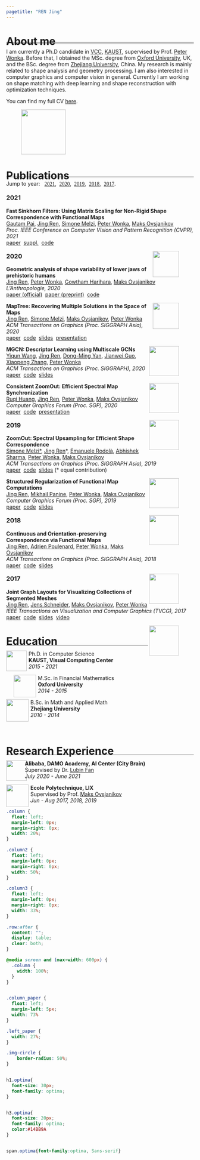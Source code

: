 ```yaml
---
pagetitle: "REN Jing"
---
```


<div class="row">
<h1 class="optima" id="home" style="margin-bottom:-10pt"> About me </h1>
<hr style="margin-top:1px; border-width: 1px;"></hr>
</div>

<div class="row">
<div class="column_paper" style="column-gap:20px">
<span>
I am currently a Ph.D candidate in [VCC](https://cemse.kaust.edu.sa/vcc), [KAUST](https://www.kaust.edu.sa/en), supervised by Prof. [Peter Wonka][peter]. Before that, I obtained the MSc. degree from [Oxford University](https://www.maths.ox.ac.uk/), UK, and the BSc. degree from [Zhejiang University](https://www.zju.edu.cn/english/), China.  My research is mainly related to shape analysis and geometry processing. I am also interested in computer graphics and computer vision in general. Currently I am working on shape matching with deep learning and shape reconstruction with optimization techniques. 
</span>

<span>
You can find my full CV [here](http://llorz.github.io/files/cv.pdf).
</span>
</div>
<figure>
<p><img class="img-circle" src="images/profile_from_vv.jpg" 
height="120px" width="auto" align="center"></p>
</figure>
</div>


<div class="row">
<h1 class="optima" id="pub" style="margin-bottom:-10pt">Publications  <!---<a href="https://orcid.org/0000-0003-3114-3517" style="color: #b2c046;font-size:22px"><i class="ai ai-orcid ai-lg"></i></a>&nbsp;<a href="https://arxiv.org/a/ren_j_2.html" style="color: #b31b1b; font-size:22px"><i class="ai ai-arxiv ai-lg"></i></a>&nbsp;<a href="https://scholar.google.com/citations?user=qkadBVcAAAAJ&hl=en" style="color: gray; font-size:22px"><i class="ai ai-google-scholar ai-lg"></i></a>&nbsp;<a href="https://github.com/llorz" style="color:#A34DAD; font-size:22px"><i class="fab fa-github fa-lg"></i></a> 
--->
</h1>
<hr style="margin-top:-1px; border-width: 1px;"></hr>
</div>

<div class="row" style="margin-top:-5px">
  Jump to year: &nbsp;
  <a href="#2021" style="font-family:optima">2021</a>,&nbsp;
  <a href="#2020" style="font-family:optima">2020</a>,&nbsp;
  <a href="#2019" style="font-family:optima">2019</a>,&nbsp;
  <a href="#2018" style="font-family:optima">2018</a>,&nbsp;
  <a href="#2017" style="font-family:optima">2017</a>.
</div>


<div class="row" style="margin-top:-5px; margin-bottom:0px">
<h3 class="optima" id="2021">2021</h3> 
</div>


<!---
<hr width="60px" align="right" style="margin-top:-5px; border-width: 1px; margin-bottom:-3px" >


<div class="row">
<div class="column_paper" style="column-gap:20px">
<figure>
<p><img src="images/kaust_logo.jpg" 
height="70px" width="auto">
</figure>
<span>
**Shape Matching and Map Space Exploration via Functional Maps**
</span><br>
<span>
<u>Jing Ren</u>
</span><br>
<span>
*PhD Thesis, 2021*
</span><br>
<span>
[<i class="fas fa-file-pdf"></i> paper]()
</span><br>
</p>
</div>
</div>

<div class="row">
<div class="column_paper" style="column-gap:20px">
<figure>
<p><img src="images/paper_sig21_roof_v2.png" 
height="70px" width="auto">
</figure>
<span>
**Interactive Reconstruction and Generative Modeling of Roof Meshes**
</span><br>
<span>
<u>Jing Ren</u>, [Biao Zhang][biao], [Bojiang Wu][bojian], [Lubin Fan][lubin], [Jianqiang Huang][hjq], [Maks Ovsjanikov][maks], [Peter Wonka][peter]
</span><br>
<span>

</span><br>
<span>
[<i class="fas fa-file-pdf"></i> paper]()&nbsp;
[<i class="fas fa-code"></i> code]()&nbsp;
[<i class="fas fa-video"></i> video]()
</span><br>
</p>
</div>
</div>
--->

<div class="row">
<div class="column_paper" style="column-gap:20px">
<span class="optima">
**Fast Sinkhorn Filters: Using Matrix Scaling for Non-Rigid Shape Correspondence with Functional Maps**
</span><br>
<span>
[Gautam Pai][gautam], <u>Jing Ren</u>, [Simone Melzi][simone], [Peter Wonka][peter],  [Maks Ovsjanikov][maks] 
</span><br>
<span>
*Proc. IEEE Conference on Computer Vision and Pattern Recognition (CVPR), 2021*
</span><br>
<span>
[<i class="fas fa-file-pdf"></i> paper]()&nbsp;
[<i class="fas fa-file-pdf"></i> suppl.]()&nbsp;
[<i class="fas fa-code"></i> code](https://github.com/paigautam/CVPR21_fatSinkhornFilters)
</span><br>
</p>
</div>
<figure>
<p><img src="images/paper_cvpr21_sinkhorn.png" 
height="70px" width="auto" align="right">
</figure>
</div>


<div class="row" style="margin-top:-5px; margin-bottom:0px">
<h3 class="optima"  id="2020">2020</h3> 
</div>


<div class="row">
<div class="column_paper" style="column-gap:20px">
<span class="optima">
**Geometric analysis of shape variability of lower jaws of prehistoric humans**
</span><br>
<span>
<u>Jing Ren</u>, [Peter Wonka][peter], [Gowtham Harihara][gowtham], [Maks Ovsjanikov][maks]
</span><br>
<span>
*L'Anthropologie, 2020*
</span><br>
<span>
[<i class="fas fa-file-pdf"></i> paper (official)](https://www.sciencedirect.com/science/article/pii/S0003552120301035)&nbsp;
[<i class="fas fa-file-pdf"></i> paper (preprint)](https://www.dropbox.com/s/7ef6wokei08y4sr/2020_jaws.pdf?dl=0)&nbsp;
[<i class="fas fa-code"></i> code](https://github.com/llorz/PROJ2020_jaws)
</span><br>
</p>
</div>
<figure>
<p><img src="images/paper_proj20_jaws.png" 
height="70px" width="auto" align="right">
</figure>
</div>


<div class="row">
<div class="column_paper" style="column-gap:20px">
<span class="optima">
**MapTree: Recovering Multiple Solutions in the Space of Maps**
</span><br>
<span>
<u>Jing Ren</u>, [Simone Melzi][simone], [Maks Ovsjanikov][maks], [Peter Wonka][peter]
</span><br>
<span>
*ACM Transactions on Graphics (Proc. SIGGRAPH Asia), 2020*
</span><br>
<span>
[<i class="fas fa-file-pdf"></i> paper](https://arxiv.org/abs/2006.02532)&nbsp;
[<i class="fas fa-code"></i> code](https://github.com/llorz/SGA20_mapExplor)&nbsp;
[<i class="fas fa-file-powerpoint"></i> slides](https://www.dropbox.com/s/njfuc2v93vn46ny/SGA20_maptree.pdf?dl=0)&nbsp;
[<i class="fas fa-video"></i> presentation](https://www.dropbox.com/s/buswufwklzuaa7s/SGA20_maptree_presentation.mp4?dl=0)
</span><br>
</p>
</div>
<figure>
<p><img src="images/paper_sga20_maptree.png" 
height="80px" width="auto" align="right">
</figure>
</div>





<div class="row">
<div class="column_paper" style="column-gap:20px">
<span class="optima">
**MGCN: Descriptor Learning using Multiscale GCNs**
</span><br>
<span>
[Yiqun Wang][yiqun], <u>Jing Ren</u>, [Dong-Ming Yan][dongming], [Jianwei Guo][jianwei], [Xiaopeng Zhang][zxp], [Peter Wonka][peter]
</span><br>
<span>
*ACM Transactions on Graphics (Proc. SIGGRAPH), 2020*
</span><br>
<span>
[<i class="fas fa-file-pdf"></i> paper](https://arxiv.org/abs/2001.10472)&nbsp;
[<i class="fas fa-code"></i> code](https://github.com/yiqun-wang/MGCN)&nbsp;
[<i class="fas fa-file-powerpoint"></i> slides](https://drive.google.com/file/d/1s1lGZ5THV7OM9l1t5C_ZClmyAT2MkDjt/view)
</span><br>
</p>
</div>
<figure>
<p><img src="images/paper_sig20_mgcn.png" 
height="80px" width="auto" align="right">
</figure>
</div>

   
    
<div class="row">
<div class="column_paper" style="column-gap:20px">
<span class="optima">
**Consistent ZoomOut: Efficient Spectral Map Synchronization**
</span><br>
<span>
[Ruqi Huang][ruqi], <u>Jing Ren</u>, [Peter Wonka][peter], [Maks Ovsjanikov][maks]
</span><br>
<span>
*Computer Graphics Forum (Proc. SGP), 2020*
</span><br>
<span>
[<i class="fas fa-file-pdf"></i> paper](https://onlinelibrary.wiley.com/doi/abs/10.1111/cgf.14084)&nbsp;
[<i class="fas fa-code"></i> code](https://github.com/ruqihuang/SGP2020_ConsistentZoomOut)&nbsp;
[<i class="fas fa-video"></i> presentation](https://www.youtube.com/watch?v=WhduuY9o8QQ&t=24s&ab_channel=RuqiHuang)
</span><br>
</p>
</div>
<figure>
<p><img src="images/paper_sgp20_czo.png" 
height="80px" width="auto"
align="right">
</figure>
</div>


<div class="row" style="margin-top:-5px; margin-bottom:0px">
<h3 class="optima"  id="2019">2019</h3> 
</div>
    
<div class="row">
<div class="column_paper" style="column-gap:20px">
<span class="optima">
**ZoomOut: Spectral Upsampling for Efficient Shape Correspondence**
</span><br>
<span>
[Simone Melzi\*][simone], <u>Jing Ren</u>\*, [Emanuele Rodolà][ema], [Abhishek Sharma][abhishek], [Peter Wonka][peter], [Maks Ovsjanikov][maks]
</span><br>
<span>
*ACM Transactions on Graphics (Proc. SIGGRAPH Asia), 2019*
</span><br>
<span>
[<i class="fas fa-file-pdf"></i> paper](https://www.dropbox.com/s/duhr5b426xb1q72/2019sga_zoomout.pdf?dl=0)&nbsp;
[<i class="fas fa-code"></i> code](https://github.com/llorz/SGA19_zoomOut)&nbsp;
[<i class="fas fa-file-powerpoint"></i> slides](https://www.dropbox.com/s/yvi1b6npk4kqlas/SGA19_zoomOut_slides.pdf?dl=0)  (\* equal contribution)
</span><br>
</p>
</div>
<figure>
<p><img src="images/paper_sga19_zoomout.png" 
height="80px" width="auto"
align="right">
</figure>
</div>


    
<div class="row">
<div class="column_paper" style="column-gap:20px">
<span class="optima">
**Structured Regularization of Functional Map Computations**
</span><br>
<span>
<u>Jing Ren</u>, [Mikhail Panine][mikhail], [Peter Wonka][peter], [Maks Ovsjanikov][maks]
</span><br>
<span>
*Computer Graphics Forum (Proc. SGP), 2019*
</span><br>
<span>
[<i class="fas fa-file-pdf"></i> paper](https://www.dropbox.com/s/ctvor2e25eaaev6/2019SGP_Structured_Regularization_fMap.pdf?dl=0)&nbsp;
[<i class="fas fa-code"></i> code](https://github.com/llorz/SGP19_complex_resolvent_laplacian)&nbsp;
[<i class="fas fa-file-powerpoint"></i> slides](https://www.dropbox.com/s/ah8if4wywfr98su/SGP19_complex_resolvent_laplacian.pdf?dl=0)
</span><br>
</p>
</div>
<figure>
<p><img src="images/paper_sgp19_resolvent.png" 
height="80px" width="auto"
align="right">
</figure>
</div>


<div class="row" style="margin-top:-5px; margin-bottom:0px">
<h3 class="optima"  id="2018">2018</h3> 
</div>


<div class="row">
<div class="column_paper" style="column-gap:20px">
<span class="optima">
**Continuous and Orientation-preserving Correspondence via Functional Maps**
</span><br>
<span>
<u> Jing Ren</u>, [Adrien Poulenard][adrien], [Peter Wonka][peter], [Maks Ovsjanikov][maks]
</span><br>
<span>
*ACM Transactions on Graphics (Proc. SIGGRAPH Asia), 2018*
</span><br>
<span>
[<i class="fas fa-file-pdf"></i> paper](https://www.dropbox.com/s/j0r4x5yul5s76rw/2018SGA_orientation_BCICP.pdf?dl=0)&nbsp;
[<i class="fas fa-code"></i> code](https://github.com/llorz/SGA18_orientation_BCICP_code)&nbsp;
[<i class="fas fa-file-powerpoint"></i> slides](https://www.dropbox.com/s/uc7501d81vxbip5/SGA18_orientation_slides.pdf?dl=0)
</span><br>
</p>
</div>
<figure>
<p><img src="images/paper_sga18_bcicp.png" 
height="80px" width="auto"
align="right">
</figure>
</div>

    
    
<div class="row" style="margin-top:-5px; margin-bottom:0px">
<h3 class="optima"  id="2017">2017</h3> 
</div>

<div class="row">
<div class="column_paper" style="column-gap:20px">
<span class="optima">
**Joint Graph Layouts for Visualizing Collections of Segmented Meshes**
</span><br>
<span>
<u>Jing Ren</u>, [Jens Schneider][jens], [Maks Ovsjanikov][maks], [Peter Wonka][peter]
</span><br>
<span>
*IEEE Transactions on Visualization and Computer Graphics (TVCG), 2017*
</span><br>
<span>
[<i class="fas fa-file-pdf"></i> paper](https://ieeexplore.ieee.org/document/8031987/)&nbsp;
[<i class="fas fa-code"></i> code](https://github.com/llorz/TVCG17_JointMap_code)&nbsp;
[<i class="fas fa-file-powerpoint"></i> slides](https://www.dropbox.com/s/l73hp1ty1o4nofz/SGP19_TVCG17_jointLayout.pdf?dl=0)&nbsp;
[<i class="fas fa-video"></i> video](https://www.youtube.com/watch?v=Z-mr97gtMcM&ab_channel=PeterWonkaResearch)
</span><br>
</p>
</div>
<figure>
<p><img src="images/paper_tvcg17_graph.png" 
height="80px" width="auto"
align="right">
</figure>
</div>


<div class="row">
<h1 class="optima" style="margin-bottom:-5pt"> Education </h1>
<hr style="margin-top:-1px; border-width: 1px;"></hr>
</div>

<div class="row">
<div class="column3">
<p><img src="images/kaust_logo.jpg" style="height:55px; margin-right:5px" align="left">
<span>
Ph.D. in Computer Science
</span><br>
<span class="optima">
**KAUST, Visual Computing Center**
</span><br>
<span>
*2015 - 2021*
</span> 
</p>
</div>

<div class="column3">
<p>
<img src="images/ox_logo.png" style="height:60px; margin-right:5px; margin-left:20px" align="left" >
<span>
M.Sc. in Financial Mathematics
</span><br>
<span class="optima">
**Oxford University**
</span><br>
<span>
*2014 - 2015*
</span> 
</p>

</div>
<div class="column3">
<p>
<img src="images/zju_logo.png" style="height:60px; margin-right:5px" align="left">
<span>
B.Sc. in Math and Applied Math
</span><br>
<span class="optima">
**Zhejiang University**
</span><br>
<span>
*2010 - 2014*
</span> 
</p>
</div>
</div>
<br>


<div class="row">
<h1 class="optima" style="margin-bottom:-5pt"> Research Experience  </h1>
<hr style="margin-top:-1px; border-width: 1px;"></hr>
</div>

<div class="row">
<div class="column2" style="column-gap:20px">
<p><img src="images/ali_logo.jpg" style="height:55px; margin-right:-5px" align="left">
<span class="optima">
**Alibaba, DAMO Academy, AI Center (City Brain)**
</span><br>
<span>
Supervised by Dr. [Lubin Fan][lubin]
</span><br>
<span>
*July 2020 - June 2021*
</span> 
</p>
</div>


<div class="column2" style="column-gap:10px">
<p>
<img src="images/polytech_logo.png" style="height:60px; margin-right:5px" align="left">
<span class="optima">
**Ecole Polytechnique, LIX**
</span><br>
<span>
Supervised by Prof. [Maks Ovsjanikov][maks]
</span><br>
<span>
*Jun - Aug 2017, 2018, 2019*
</span> 
</p>
</div>

</div>

[peter]: http://peterwonka.net/
[maks]: http://www.lix.polytechnique.fr/~maks/
[simone]: https://sites.google.com/site/melzismn/
[yiqun]: https://sites.google.com/view/yiqun-wang/home
[ruqi]: https://novalhuang.wixsite.com/rhuang
[bojian]: https://bojianwu.github.io/
[lubin]: https://lubinfan.github.io/
[gautam]: https://sites.google.com/view/paigautam/home
[abhishek]: https://not-iitian.github.io/
[dongming]: https://sites.google.com/site/yandongming/
[jens]: https://scholar.google.de/citations?user=em4IRO4AAAAJ&hl=en
[biao]: https://scholar.google.com/citations?user=h5KukxEAAAAJ&hl=en
[adrien]: https://scholar.google.com/citations?user=zsGbyGYAAAAJ&hl=fr
[mikhail]: https://dblp.org/pid/230/7842.html
[ema]: https://sites.google.com/site/erodola/
[jianwei]: https://jianweiguo.net/
[zxp]: http://people.ucas.ac.cn/~zhangxiaopeng?language=en#%20155727
[hjq]: https://scholar.google.com.hk/citations?user=UqAybqgAAAAJ&hl=en
[gowtham]: https://www.researchgate.net/profile/Harihara-Gowtham

```css

.column {
  float: left;
  margin-left: 0px;
  margin-right: 0px;
  width: 20%;
}

.column2 {
  float: left;
  margin-left: 0px;
  margin-right: 0px;
  width: 50%;
}

.column3 {
  float: left;
  margin-left: 0px;
  margin-right: 0px;
  width: 33%;
}

.row:after {
  content: "";
  display: table;
  clear: both;
}

@media screen and (max-width: 600px) {
  .column {
    width: 100%;
  }
}


.column_paper {
  float: left;
  margin-left: 5px;
  width: 73%
}

.left_paper {
  width: 27%;
}

.img-circle {
    border-radius: 50%;
}


h1.optima{
  font-size: 30px;
  font-family: optima;
}


h3.optima{
  font-size: 20px;
  font-family: optima;
  color:#14BB9A
}


span.optima{font-family:optima, Sans-serif}
```